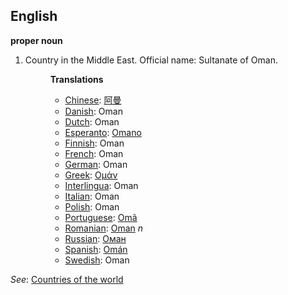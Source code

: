 ==English==

'''proper noun'''

# Country in the Middle East. Official name: Sultanate of Oman.
#:'''Translations'''
#:*[[Chinese]]: [[阿曼]]
#:*[[Danish]]: Oman
#:*[[Dutch]]: Oman
#:*[[Esperanto]]: [[Omano]]
#:*[[Finnish]]: Oman
#:*[[French]]: Oman
#:*[[German]]: Oman
#:*[[Greek]]: [[Ομάν]]
#:*[[Interlingua]]: Oman
#:*[[Italian]]: Oman
#:*[[Polish]]: Oman
#:*[[Portuguese]]: [[Omã]]
#:*[[Romanian]]: [[Oman]] ''n''
#:*[[Russian]]: [[Оман]]
#:*[[Spanish]]: [[Omán]]
#:*[[Swedish]]: Oman

''See'': [[Countries of the world]]